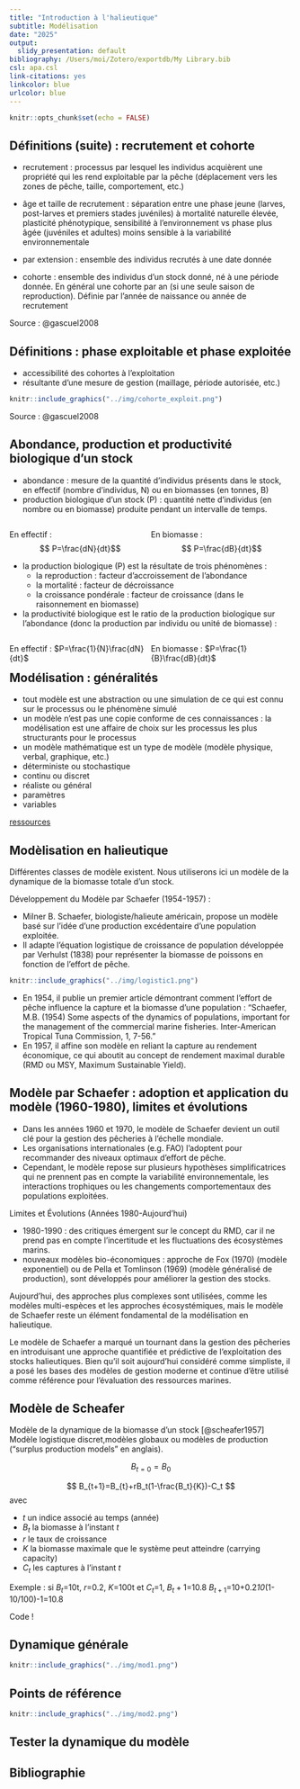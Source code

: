 ```yaml
---
title: "Introduction à l'halieutique"
subtitle: Modélisation
date: "2025"
output:
  slidy_presentation: default
bibliography: /Users/moi/Zotero/exportdb/My Library.bib
csl: apa.csl
link-citations: yes
linkcolor: blue
urlcolor: blue
---
```


```r
knitr::opts_chunk$set(echo = FALSE)
```



## Définitions (suite) : recrutement et cohorte

- recrutement : processus par lesquel les individus acquièrent une propriété qui les rend exploitable par la pêche (déplacement vers les zones de pêche, taille, comportement, etc.)
- âge et taille de recrutement : séparation entre une phase jeune (larves, post-larves et premiers stades juvéniles) à mortalité naturelle élevée, plasticité phénotypique, sensibilité à l'environnement vs phase plus âgée (juvéniles et adultes) moins sensible à la variabilité environnementale
- par extension : ensemble des individus recrutés à une date donnée

- cohorte : ensemble des individus d'un stock donné, né à une période donnée. En général une cohorte par an (si une seule saison de reproduction). Définie par l'année de naissance ou année de recrutement

Source : @gascuel2008


## Définitions : phase exploitable et phase exploitée

- accessibilité des cohortes à l'exploitation 
- résultante d'une mesure de gestion (maillage, période autorisée, etc.)

```r
knitr::include_graphics("../img/cohorte_exploit.png")
```

Source : @gascuel2008


## Abondance, production et productivité biologique d'un stock

- abondance : mesure de la quantité d'individus présents dans le stock, en effectif (nombre d'individus, N) ou en biomasses (en tonnes, B)
- production biologique d'un stock (P) : quantité nette d'individus (en nombre ou en biomasse) produite pendant un intervalle de temps.

<div class='left' style='float:left;width:50%'>
En effectif : $$ P=\frac{dN}{dt}$$
</div>

<div class='right' style='float:right;width:50%'>
En biomasse : $$ P=\frac{dB}{dt}$$
</div>

- la production biologique (P) est la résultate de trois phénomènes : 
  - la reproduction : facteur d'accroissement de l'abondance
  - la mortalité : facteur de décroissance
  - la croissance pondérale : facteur de croissance (dans le raisonnement en biomasse)

- la productivité biologique est le ratio de la production biologique sur l'abondance (donc la production par individu ou unité de biomasse) :

<div class='left' style='float:left;width:50%'>
En effectif : $P=\frac{1}{N}\frac{dN}{dt}$
</div>

<div class='right' style='float:right;width:50%'>
En biomasse : $P=\frac{1}{B}\frac{dB}{dt}$
</div>


## Modélisation : généralités


- tout modèle est une abstraction ou une simulation de ce qui est connu sur le processus ou le phénomène simulé
- un modèle n'est pas une copie conforme de ces connaissances : la modélisation est une affaire de choix sur les processus les plus structurants pour le processus
- un modèle mathématique est un type de modèle (modèle physique, verbal, graphique, etc.)
- déterministe ou stochastique
- continu ou discret
- réaliste ou général
- paramètres
- variables

[ressources](<https://haddonm.github.io/URMQMF/on-modelling.html>)

## Modèlisation en halieutique

Différentes classes de modèle existent. Nous utiliserons ici un modèle de la dynamique de la biomasse totale d'un stock.

Développement du Modèle par Schaefer (1954-1957) :

- Milner B. Schaefer, biologiste/halieute américain, propose un modèle basé sur l'idée d'une production excédentaire d’une population exploitée.
- Il adapte l’équation logistique de croissance de population développée par Verhulst (1838) pour représenter la biomasse de poissons en fonction de l'effort de pêche.
    
```r
knitr::include_graphics("../img/logistic1.png")
```

- En 1954, il publie un premier article démontrant comment l'effort de pêche influence la capture et la biomasse d'une population : "Schaefer, M.B. (1954) Some aspects of the dynamics of populations, important for the management of the commercial marine fisheries. Inter-American Tropical Tuna Commission, 1, 7-56."
- En 1957, il affine son modèle en reliant la capture au rendement économique, ce qui aboutit au concept de rendement maximal durable (RMD ou MSY, Maximum Sustainable Yield).

## Modèle par Schaefer : adoption et application du modèle (1960-1980), limites et évolutions

- Dans les années 1960 et 1970, le modèle de Schaefer devient un outil clé pour la gestion des pêcheries à l'échelle mondiale.
- Les organisations internationales (e.g. FAO) l’adoptent pour recommander des niveaux optimaux d’effort de pêche.
- Cependant, le modèle repose sur plusieurs hypothèses simplificatrices qui ne prennent pas en compte la variabilité environnementale, les interactions trophiques ou les changements comportementaux des populations exploitées.

Limites et Évolutions (Années 1980-Aujourd’hui)

- 1980-1990 :  des critiques émergent sur le concept du RMD, car il ne prend pas en compte l’incertitude et les fluctuations des écosystèmes marins.
- nouveaux modèles bio-économiques : approche de Fox (1970) (modèle exponentiel) ou de Pella et Tomlinson (1969) (modèle généralisé de production), sont développés pour améliorer la gestion des stocks.
        
Aujourd’hui, des approches plus complexes sont utilisées, comme les modèles multi-espèces et les approches écosystémiques, mais le modèle de Schaefer reste un élément fondamental de la modélisation en halieutique.

Le modèle de Schaefer a marqué un tournant dans la gestion des pêcheries en introduisant une approche quantifiée et prédictive de l’exploitation des stocks halieutiques. Bien qu’il soit aujourd’hui considéré comme simpliste, il a posé les bases des modèles de gestion moderne et continue d’être utilisé comme référence pour l'évaluation des ressources marines.




## Modèle de Scheafer

Modèle de la dynamique de la biomasse d'un stock [@scheafer1957]
Modèle logistique discret,modèles globaux ou modèles de production ("surplus production models" en anglais).


$$
B_{t=0}=B_0
$$

$$
B_{t+1}=B_{t}+rB_t(1-\frac{B_t}{K})-C_t
$$
avec

- $t$ un indice associé au temps (année)
- $B_t$ la biomasse à l'instant $t$
- $r$ le taux de croissance
- $K$ la biomasse maximale que le système peut atteindre (carrying capacity)
- $C_t$ les captures à l'instant $t$

Exemple : si $B_t$=10t, $r$=0.2, $K$=100t et $C_t$=1, $B_t+1$=10.8 
$B_{t+1}$=10+0.2*10*(1-10/100)-1=10.8

Code !

## Dynamique générale

```r
knitr::include_graphics("../img/mod1.png")
```

## Points de référence

```r
knitr::include_graphics("../img/mod2.png")
```

## Tester la dynamique du modèle



## Bibliographie
